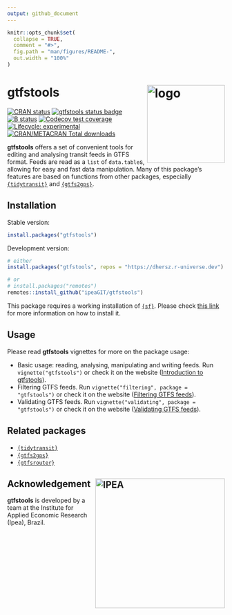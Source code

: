 ```yaml
---
output: github_document
---
```


```r
knitr::opts_chunk$set(
  collapse = TRUE,
  comment = "#>",
  fig.path = "man/figures/README-",
  out.width = "100%"
)
```

# gtfstools <img align="right" src="man/figures/logo.png?raw=true" alt="logo" width="180"> 

[![CRAN status](https://www.r-pkg.org/badges/version/gtfstools)](https://CRAN.R-project.org/package=gtfstools)
[![gtfstools status badge](https://dhersz.r-universe.dev/badges/gtfstools)](https://dhersz.r-universe.dev)
[![B status](https://github.com/ipeaGIT/gtfstools/workflows/check/badge.svg)](https://github.com/ipeaGIT/gtfstools/actions?query=workflow%3Acheck)
[![Codecov test coverage](https://codecov.io/gh/ipeaGIT/gtfstools/branch/master/graph/badge.svg)](https://app.codecov.io/gh/ipeaGIT/gtfstools?branch=master)
[![Lifecycle: experimental](https://lifecycle.r-lib.org/articles/figures/lifecycle-experimental.svg)](https://lifecycle.r-lib.org/articles/stages.html)
[![CRAN/METACRAN Total downloads](http://cranlogs.r-pkg.org/badges/grand-total/gtfstools?color=yellow)](https://CRAN.R-project.org/package=gtfstools)

**gtfstools** offers a set of convenient tools for editing and analysing
transit feeds in GTFS format. Feeds are read as a `list` of `data.table`s,
allowing for easy and fast data manipulation. Many of this package's features
are based on functions from other packages, especially
[`{tidytransit}`](https://github.com/r-transit/tidytransit) and
[`{gtfs2gps}`](https://github.com/ipeaGIT/gtfs2gps).

## Installation

Stable version:

```r
install.packages("gtfstools")
```

Development version:

```r
# either
install.packages("gtfstools", repos = "https://dhersz.r-universe.dev")

# or
# install.packages("remotes")
remotes::install_github("ipeaGIT/gtfstools")
```

This package requires a working installation of
[`{sf}`](https://github.com/r-spatial/sf). Please check [this
link](https://github.com/r-spatial/sf#installing) for more information on how
to install it.

## Usage

Please read **gtfstools** vignettes for more on the package usage:

- Basic usage: reading, analysing, manipulating and writing feeds. Run
  `vignette("gtfstools")` or check it on the website ([Introduction to
  gtfstools](https://ipeagit.github.io/gtfstools/articles/gtfstools.html)).
- Filtering GTFS feeds. Run `vignette("filtering", package = "gtfstools")` or
  check it on the website ([Filtering GTFS
  feeds](https://ipeagit.github.io/gtfstools/articles/filtering.html)).
- Validating GTFS feeds. Run `vignette("validating", package = "gtfstools")` or
  check it on the website ([Validating GTFS
  feeds](https://ipeagit.github.io/gtfstools/articles/validating.html)).

## Related packages

- [`{tidytransit}`](https://github.com/r-transit/tidytransit)
- [`{gtfs2gps}`](https://github.com/ipeaGIT/gtfs2gps)
- [`{gtfsrouter}`](https://github.com/ATFutures/gtfs-router)

## Acknowledgement <a href="https://www.ipea.gov.br"><img align="right" src="man/figures/ipea_logo.png" alt="IPEA" width="300" /></a>

**gtfstools** is developed by a team at the Institute for Applied Economic
Research (Ipea), Brazil.
